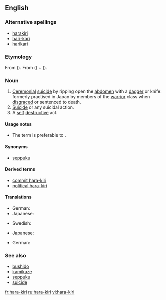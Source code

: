 {{wikipedia}}
==English==

===Alternative spellings===
*[[harakiri]]
*[[hari-kari]] {{qualifier|considered incorrect}}
*[[harikari]] {{qualifier|considered incorrect}}

===Etymology===
From {{Ja.}} {{term|腹切り|sc=Jpan|lang=ja}} ({{term|はらきり||tr=harakiri|sc=Jpan|lang=ja}}). From {{term|腹||[[belly]]|sc=Jpan|lang=ja}} ({{term|はら|tr=hara|sc=Jpan|lang=ja}}) + {{term|切る||[[cut]]|sc=Jpan|lang=ja}} ({{term|きる|tr=kiru|sc=Jpan|lang=ja}}).

===Noun===
{{en-noun|-}}

# [[ceremonial|Ceremonial]] [[suicide]] by ripping open the [[abdomen]] with a [[dagger]] or knife: formerly practised in Japan by members of the [[warrior]] class when [[disgrace]]d or sentenced to death.
# [[suicide|Suicide]] or any suicidal action.
# A [[self]] [[destructive]] act.

====Usage notes====
*The term {{term|seppuku}} is preferable to {{term|hara-kiri}}.

====Synonyms====
* {{sense|ceremonial suicide by ripping open the abdomen}} [[seppuku]]

====Derived terms====
*[[commit hara-kiri]]
*[[political hara-kiri]]

====Translations====
{{trans-top|ceremonial suicide by ripping open the abdomen}}
*German: {{t+|de|Harakiri|n}}
*Japanese: {{t-|ja|腹切り|tr=[[はらきり]], harakiri|sc=Jpan}}
{{trans-mid}}
*Swedish: {{t+|sv|harakiri}}
{{trans-bottom}}

{{trans-top|suicide}}
*Japanese: {{t-|ja|自殺|sc=Jpan}}
{{trans-mid}}
{{trans-bottom}}

{{trans-top|self-destructive act}}
*German: {{t+|de|Harakiri|n}}
{{trans-mid}}
{{trans-bottom}}

===See also===
*[[bushido]]
*[[kamikaze]]
*[[seppuku]]
*[[suicide]]

[[fr:hara-kiri]]
[[ru:hara-kiri]]
[[vi:hara-kiri]]